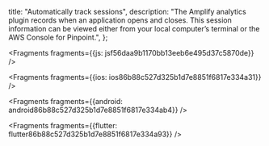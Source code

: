   title: "Automatically track sessions",
  description: "The Amplify analytics plugin records when an application opens and closes. This session information can be viewed either from your local computer’s terminal or the AWS Console for Pinpoint.",
};






<Fragments fragments={{js: jsf56daa9b1170bb13eeb6e495d37c5870de}} />



<Fragments fragments={{ios: ios86b88c527d325b1d7e8851f6817e334a31}} />



<Fragments fragments={{android: android86b88c527d325b1d7e8851f6817e334ab4}} />



<Fragments fragments={{flutter: flutter86b88c527d325b1d7e8851f6817e334a93}} />